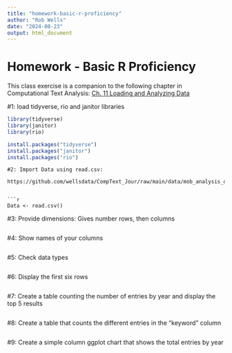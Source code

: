```yaml
---
title: "homework-basic-r-proficiency"
author: "Rob Wells"
date: "2024-08-23"
output: html_document
---
```


# Homework - Basic R Proficiency

This class exercise is a companion to the following chapter in Computational Text Analysis: [Ch. 11  Loading and Analyzing Data](https://wellsdata.github.io/CompText_Jour/docs/r-load-analyze-visualize.html)


#1: load tidyverse, rio and janitor libraries
```r
library(tidyverse)
library(janitor)
library(rio)
```

```r
install.packages("tidyverse")
install.packages("janitor")
install.packages("rio")
```

```
#2: Import Data using read.csv:

https://github.com/wellsdata/CompText_Jour/raw/main/data/mob_analysis_data.csv


```r
Data <- read.csv()
```

#3: Provide dimensions: Gives number rows, then columns

```r

```

#4: Show names of your columns

```r

```

#5: Check data types

```r

```

#6: Display the first six rows

```r

```


#7: Create a table counting the number of entries by year and display the top 5 results

```r


```

#8: Create a table that counts the different entries in the "keyword" column

```r


```


#9: Create a simple column ggplot chart that shows the total entries by year

```r

```

